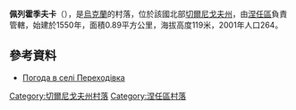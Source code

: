 {{coord|51|12|12|N|31|32|25|E|scale:100000|display=title}}

'''佩列霍季夫卡'''（{{lang-uk|Переходівка}}），是[[烏克蘭|烏克蘭]]的村落，位於該國北部[[切爾尼戈夫州|切爾尼戈夫州]]，由[[涅任區|涅任區]]負責管轄，始建於1550年，面積0.89平方公里，海拔高度119米，2001年人口264。

==參考資料==
* [http://weather.in.ua/ua/chernigovskaja/19948 Погода в селі Переходівка] {{Wayback|url=http://weather.in.ua/ua/chernigovskaja/19948 |date=20111220103739 }}

[[Category:切爾尼戈夫州村落|Category:切爾尼戈夫州村落]]
[[Category:涅任區村落|Category:涅任區村落]]


{{Chernihiv-geo-stub}}